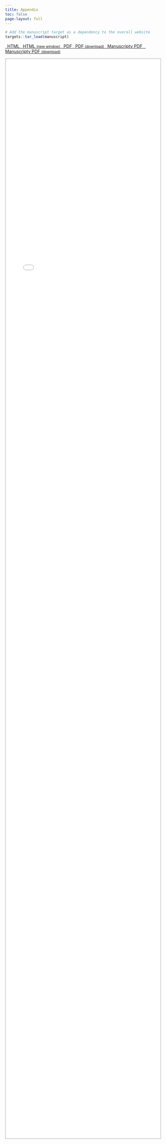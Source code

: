 ```yaml
---
title: Appendix
toc: false
page-layout: full
---
```


```r
# Add the manuscript target as a dependency to the overall website
targets::tar_load(manuscript)
```

```{=html}
<p class="text-center">
  <a class="btn btn-success btn-sm mb-1" href="/manuscript/output/appendix.html" target="appendix">
  <i class="fa-solid fa-file-lines"></i> &ensp;HTML
  </a>

  <a class="btn btn-success btn-sm mb-1" href="/manuscript/output/appendix.html" target="_blank">
  <i class="fa-solid fa-arrow-up-right-from-square"></i>&ensp;HTML <small>(new window)</small>
  </a>

  <a class="btn btn-danger btn-sm mb-1" href="/manuscript/output/appendix.pdf" target="appendix">
  <i class="fa-solid fa-file-pdf"></i>&ensp;PDF
  </a>

  <a class="btn btn-danger btn-sm mb-1" target="_blank" href="/manuscript/output/appendix.pdf">
  <i class="fa-solid fa-file-arrow-down"></i>&ensp;PDF <small>(download)</small>
  </a>

  <a class="btn btn-warning btn-sm mb-1" href="/manuscript/output/appendix+ms.pdf" target="appendix">
  <i class="fa-solid fa-file-pdf"></i>&ensp;Manuscripty PDF
  </a>

  <a class="btn btn-warning btn-sm mb-1" target="_blank" href="/manuscript/output/appendix+ms.pdf">
  <i class="fa-solid fa-file-arrow-down"></i>&ensp;Manuscripty PDF <small>(download)</small>
  </a>
</p>

<iframe src="/manuscript/output/appendix.html" frameborder="0" style="overflow:hidden;height:90%;width:100%;border:2px solid #ccc;" height="90%" width="100%" name="appendix"></iframe>
```
